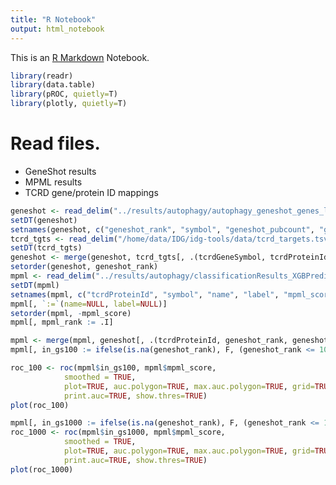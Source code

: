 ```yaml
---
title: "R Notebook"
output: html_notebook
---
```


This is an [R Markdown](http://rmarkdown.rstudio.com) Notebook.

```r
library(readr)
library(data.table)
library(pROC, quietly=T)
library(plotly, quietly=T)
```

# Read files.

* GeneShot results
* MPML results
* TCRD gene/protein ID mappings

```r
geneshot <- read_delim("../results/autophagy/autophagy_geneshot_genes_literature.tsv", delim="\t")
setDT(geneshot)
setnames(geneshot, c("geneshot_rank", "symbol", "geneshot_pubcount", "geneshot_score"))
tcrd_tgts <- read_delim("/home/data/IDG/idg-tools/data/tcrd_targets.tsv", "\t")
setDT(tcrd_tgts)
geneshot <- merge(geneshot, tcrd_tgts[, .(tcrdGeneSymbol, tcrdProteinId, tcrdTargetName, TDL, uniprotId)], by.x="symbol", by.y="tcrdGeneSymbol", all.x=T, all.y=F)
setorder(geneshot, geneshot_rank)
mpml <- read_delim("../results/autophagy/classificationResults_XGBPredict.tsv", "\t")
setDT(mpml)
setnames(mpml, c("tcrdProteinId", "symbol", "name", "label", "mpml_score"))
mpml[, `:=`(name=NULL, label=NULL)]
setorder(mpml, -mpml_score)
mpml[, mpml_rank := .I]
```

```r
mpml <- merge(mpml, geneshot[, .(tcrdProteinId, geneshot_rank, geneshot_score)], by="tcrdProteinId", all.x=T, all.y=T)
mpml[, in_gs100 := ifelse(is.na(geneshot_rank), F, (geneshot_rank <= 100))]

```



```r
roc_100 <- roc(mpml$in_gs100, mpml$mpml_score,
            smoothed = TRUE,
            plot=TRUE, auc.polygon=TRUE, max.auc.polygon=TRUE, grid=TRUE,
            print.auc=TRUE, show.thres=TRUE)
plot(roc_100)
```
```r
mpml[, in_gs1000 := ifelse(is.na(geneshot_rank), F, (geneshot_rank <= 1000))]
roc_1000 <- roc(mpml$in_gs1000, mpml$mpml_score,
            smoothed = TRUE,
            plot=TRUE, auc.polygon=TRUE, max.auc.polygon=TRUE, grid=TRUE,
            print.auc=TRUE, show.thres=TRUE)
plot(roc_1000)
```

